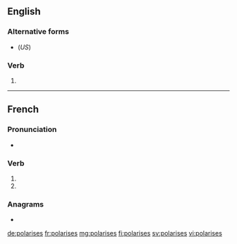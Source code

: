 {{also|polarisés}}
==English==

===Alternative forms===
* {{l|en|polarizes}} (''US'')

===Verb===
{{head|en|verb form}}

# {{en-third-person singular of|polarise}}

----

==French==

===Pronunciation===
* {{IPA|lang=fr|/pɔ.la.ʁiz/}}

===Verb===
{{fr-verb-form}}

# {{inflection of|polariser||2|s|pres|indc|lang=fr}}
# {{inflection of|polariser||2|s|pres|subj|lang=fr}}

===Anagrams===
* {{l|fr|spolieras}}

[[de:polarises]]
[[fr:polarises]]
[[mg:polarises]]
[[fi:polarises]]
[[sv:polarises]]
[[vi:polarises]]